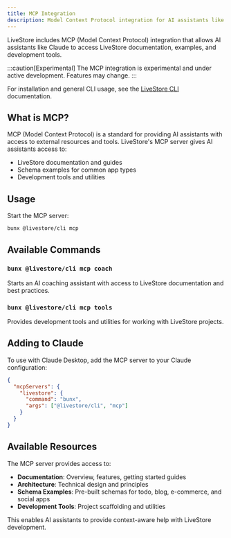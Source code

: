 ```yaml
---
title: MCP Integration
description: Model Context Protocol integration for AI assistants like Claude.
---
```


LiveStore includes MCP (Model Context Protocol) integration that allows AI assistants like Claude to access LiveStore documentation, examples, and development tools.

:::caution[Experimental]
The MCP integration is experimental and under active development. Features may change.
:::

For installation and general CLI usage, see the [LiveStore CLI](/reference/cli) documentation.

## What is MCP?

MCP (Model Context Protocol) is a standard for providing AI assistants with access to external resources and tools. LiveStore's MCP server gives AI assistants access to:

- LiveStore documentation and guides
- Schema examples for common app types
- Development tools and utilities

## Usage

Start the MCP server:

```bash
bunx @livestore/cli mcp
```

## Available Commands

### `bunx @livestore/cli mcp coach`
Starts an AI coaching assistant with access to LiveStore documentation and best practices.

### `bunx @livestore/cli mcp tools`
Provides development tools and utilities for working with LiveStore projects.

## Adding to Claude

To use with Claude Desktop, add the MCP server to your Claude configuration:

```json
{
  "mcpServers": {
    "livestore": {
      "command": "bunx",
      "args": ["@livestore/cli", "mcp"]
    }
  }
}
```

## Available Resources

The MCP server provides access to:

- **Documentation**: Overview, features, getting started guides
- **Architecture**: Technical design and principles  
- **Schema Examples**: Pre-built schemas for todo, blog, e-commerce, and social apps
- **Development Tools**: Project scaffolding and utilities

This enables AI assistants to provide context-aware help with LiveStore development.